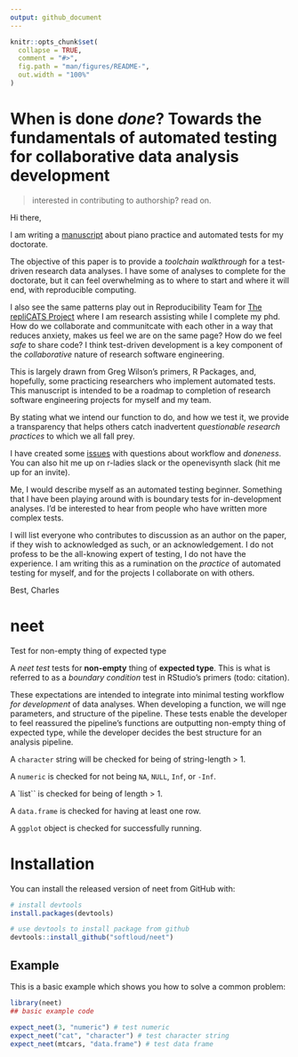 ```yaml
---
output: github_document
---
```


<!-- README.md is generated from README.Rmd. Please edit that file -->

```r
knitr::opts_chunk$set(
  collapse = TRUE,
  comment = "#>",
  fig.path = "man/figures/README-",
  out.width = "100%"
)
```

# When is done *done*? Towards the fundamentals of automated testing for collaborative data analysis development

> interested in contributing to authorship? read on.

Hi there,  

I am writing a [manuscript](https://github.com/softloud/neet/blob/master/analysis/when-is-done-done.Rmd) about piano practice and automated tests for my doctorate. 

The objective of this paper is to provide a *toolchain walkthrough* for  a test-driven research data analyses. I have some of analyses to complete for the doctorate, but it can feel overwhelming as to where to start and where it will end, with reproducible computing. 

I also see the same patterns play out in Reproducibility Team for [The repliCATS Project](https://replicats.research.unimelb.edu.au/) where I am research assisting while I complete my phd. How do we collaborate and communitcate with each other in a way that reduces anxiety, makes us feel we are on the same page? How do we feel *safe* to share code? I think test-driven development is a key component of the *collaborative* nature of research software engineering. 

This is largely drawn from Greg Wilson's primers, R Packages, and, hopefully, some practicing researchers who implement automated tests. This manuscript is intended to be a roadmap to completion of research software engineering projects for myself and my team. 

By stating what we intend our function to do, and how we test it, we provide a transparency that helps others catch inadvertent *questionable research practices* to which we all fall prey. 

I have created some [issues](https://github.com/softloud/neet/issues) with questions about workflow and *doneness*. You can also hit me up on r-ladies slack or the openevisynth slack (hit me up for an invite). 
   
Me, I would describe myself as an automated testing beginner. Something that I have been playing around with is boundary tests for in-development analyses. I'd be interested to hear from people who have written more complex tests. 

I will list everyone who contributes to discussion as an author on the paper, if they wish to acknowledged as such, or an acknowledgement. I do not profess to be the all-knowing expert of testing, I do not have the experience. I am writing this as a rumination on the *practice* of automated testing for myself, and for the projects  I collaborate on with others.  

Best, 
Charles

# neet

<!-- badges: start -->
<!-- badges: end -->

Test for non-empty thing of expected type

A *neet test* tests for **non-empty** thing of **expected type**. This
is what is referred to as a *boundary condition* test in RStudio's primers
(todo: citation).

These expectations are intended to integrate into minimal testing workflow
*for development* of data analyses. When developing a function, we will nge parameters, and structure of the pipeline. These tests
enable the developer to feel reassured the pipeline's functions are
outputting non-empty thing of expected type, while the developer decides the best structure for an analysis pipeline.

A `character` string will be checked for being of string-length > 1.

A `numeric` is checked for not being `NA`, `NULL`, `Inf`, or `-Inf`.

A `list`` is checked for being of length > 1.

A `data.frame` is checked for having at least one row.

A `ggplot` object is checked for successfully running.

# Installation

You can install the released version of neet from GitHub with:

``` r
# install devtools
install.packages(devtools) 

# use devtools to install package from github
devtools::install_github("softloud/neet")

```

## Example

This is a basic example which shows you how to solve a common problem:

```r
library(neet)
## basic example code

expect_neet(3, "numeric") # test numeric
expect_neet("cat", "character") # test character string
expect_neet(mtcars, "data.frame") # test data frame

 
```

